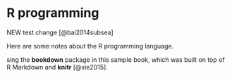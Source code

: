 # R programming  {#rstats}

NEW test change [@bai2014subsea]

Here are some notes about the R programming language.

sing the **bookdown** package in this sample book, which was built on top of R Markdown and **knitr** [@xie2015].
